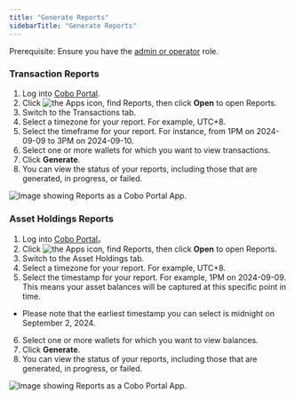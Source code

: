 ```yaml
---
title: "Generate Reports"
sidebarTitle: "Generate Reports"
---
```


<Info>Prerequisite: Ensure you have the [admin or operator](/en/portal/organization/roles-and-permissions) role.</Info>

### Transaction Reports

1. Log into [Cobo Portal](https://portal.cobo.com/login).
2. Click <img src="/en/images/portal-apps/reports/apps.svg" className="icon" alt="the Apps icon"/>, find Reports, then click **Open** to open Reports.
3. Switch to the Transactions tab.
4. Select a timezone for your report. For example, UTC+8.
5. Select the timeframe for your report. For instance, from 1PM on 2024-09-09 to 3PM on 2024-09-10.
6. Select one or more wallets for which you want to view transactions.
7. Click **Generate**.
8. You can view the status of your reports, including those that are generated, in progress, or failed.

<img src="/en/images/portal-apps/reports/3.png" className="full_screen" alt="Image showing Reports as a Cobo Portal App."/>

### Asset Holdings Reports

1. Log into [Cobo Portal](https://portal.cobo.com/login)。
2. Click <img src="/en/images/portal-apps/reports/apps.svg" className="icon" alt="the Apps icon"/>, find Reports, then click **Open** to open Reports.
3. Switch to the Asset Holdings tab.
4. Select a timezone for your report. For example, UTC+8.
5. Select the timestamp for your report. For example, 1PM on 2024-09-09. This means your asset balances will be captured at this specific point in time.
-  Please note that the earliest timestamp you can select is midnight on September 2, 2024.
6. Select one or more wallets for which you want to view balances.
7. Click **Generate**.
8. You can view the status of your reports, including those that are generated, in progress, or failed.

<img src="/en/images/portal-apps/reports/4.png" className="full_screen" alt="Image showing Reports as a Cobo Portal App."/>

